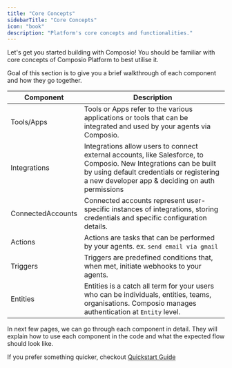 ```yaml
---
title: "Core Concepts"
sidebarTitle: "Core Concepts"
icon: "book"
description: "Platform's core concepts and functionalities."
---
```

Let's get you started building with Composio! You should be familiar with core concepts of Composio Platform to best utilise it. 

Goal of this section is to give you a brief walkthrough of each component and how they go together. 

| Component          | Description |
|--------------------|-------------|
| Tools/Apps         | Tools or Apps refer to the various applications or tools that can be integrated and used by your agents via Composio. |
| Integrations       | Integrations allow users to connect external accounts, like Salesforce, to Composio. New Integrations can be built by using default credentials or registering a new developer app & deciding on auth permissions|
| ConnectedAccounts  | Connected accounts represent user-specific instances of integrations, storing credentials and specific configuration details. |
| Actions            | Actions are tasks that can be performed by your agents. ex. `send email via gmail` |
| Triggers           | Triggers are predefined conditions that, when met, initiate webhooks to your agents. |
| Entities           | Entities is a catch all term for your users who can be individuals, entities, teams, organisations. Composio manages authentication at `Entity` level.|

In next few pages, we can go through each component in detail. They will explain how to use each component in the code and what the expected flow should look like. 

If you prefer something quicker, checkout [Quickstart Guide](../intro/quickstart)
